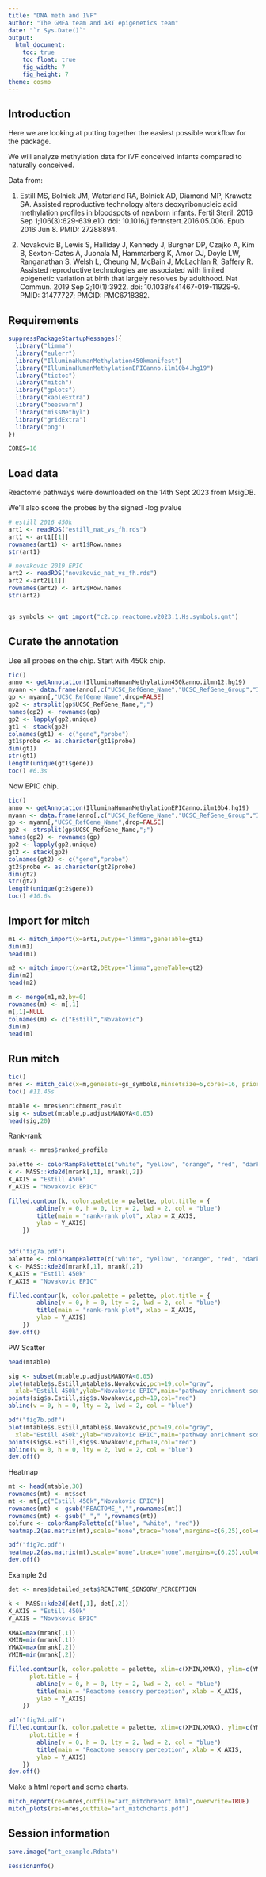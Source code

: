 ```yaml
---
title: "DNA meth and IVF"
author: "The GMEA team and ART epigenetics team"
date: "`r Sys.Date()`"
output:
  html_document:
    toc: true
    toc_float: true
    fig_width: 7
    fig_height: 7
theme: cosmo
---
```


## Introduction

Here we are looking at putting together the easiest possible workflow for the package.

We will analyze methylation data for IVF conceived infants compared to naturally conceived.

Data from:

1. Estill MS, Bolnick JM, Waterland RA, Bolnick AD, Diamond MP, Krawetz SA. Assisted reproductive technology alters deoxyribonucleic acid methylation profiles in bloodspots of newborn infants. Fertil Steril. 2016 Sep 1;106(3):629-639.e10. doi: 10.1016/j.fertnstert.2016.05.006. Epub 2016 Jun 8. PMID: 27288894.

2. Novakovic B, Lewis S, Halliday J, Kennedy J, Burgner DP, Czajko A, Kim B, Sexton-Oates A, Juonala M, Hammarberg K, Amor DJ, Doyle LW, Ranganathan S, Welsh L, Cheung M, McBain J, McLachlan R, Saffery R. Assisted reproductive technologies are associated with limited epigenetic variation at birth that largely resolves by adulthood. Nat Commun. 2019 Sep 2;10(1):3922. doi: 10.1038/s41467-019-11929-9. PMID: 31477727; PMCID: PMC6718382.

## Requirements

```r

suppressPackageStartupMessages({
  library("limma")
  library("eulerr")
  library("IlluminaHumanMethylation450kmanifest")
  library("IlluminaHumanMethylationEPICanno.ilm10b4.hg19")
  library("tictoc")
  library("mitch")
  library("gplots")
  library("kableExtra")
  library("beeswarm")
  library("missMethyl")
  library("gridExtra")
  library("png")
})

CORES=16

```

## Load data

Reactome pathways were downloaded on the 14th Sept 2023 from MsigDB.

We'll also score the probes by the signed -log pvalue

```r

# estill 2016 450k
art1 <- readRDS("estill_nat_vs_fh.rds")
art1 <- art1[[1]]
rownames(art1) <- art1$Row.names
str(art1)

# novakovic 2019 EPIC
art2 <- readRDS("novakovic_nat_vs_fh.rds")
art2 <-art2[[1]]
rownames(art2) <- art2$Row.names
str(art2)


gs_symbols <- gmt_import("c2.cp.reactome.v2023.1.Hs.symbols.gmt")


```

## Curate the annotation

Use all probes on the chip. Start with 450k chip.

```r

tic()
anno <- getAnnotation(IlluminaHumanMethylation450kanno.ilmn12.hg19)
myann <- data.frame(anno[,c("UCSC_RefGene_Name","UCSC_RefGene_Group","Islands_Name","Relation_to_Island")])
gp <- myann[,"UCSC_RefGene_Name",drop=FALSE]
gp2 <- strsplit(gp$UCSC_RefGene_Name,";")
names(gp2) <- rownames(gp)
gp2 <- lapply(gp2,unique)
gt1 <- stack(gp2)
colnames(gt1) <- c("gene","probe")
gt1$probe <- as.character(gt1$probe)
dim(gt1)
str(gt1)
length(unique(gt1$gene))
toc() #6.3s

```

Now EPIC chip.

```r

tic()
anno <- getAnnotation(IlluminaHumanMethylationEPICanno.ilm10b4.hg19)
myann <- data.frame(anno[,c("UCSC_RefGene_Name","UCSC_RefGene_Group","Islands_Name","Relation_to_Island")])
gp <- myann[,"UCSC_RefGene_Name",drop=FALSE]
gp2 <- strsplit(gp$UCSC_RefGene_Name,";")
names(gp2) <- rownames(gp)
gp2 <- lapply(gp2,unique)
gt2 <- stack(gp2)
colnames(gt2) <- c("gene","probe")
gt2$probe <- as.character(gt2$probe)
dim(gt2)
str(gt2)
length(unique(gt2$gene))
toc() #10.6s

```

## Import for mitch

```r

m1 <- mitch_import(x=art1,DEtype="limma",geneTable=gt1)
dim(m1)
head(m1)

m2 <- mitch_import(x=art2,DEtype="limma",geneTable=gt2)
dim(m2)
head(m2)

m <- merge(m1,m2,by=0)
rownames(m) <- m[,1]
m[,1]=NULL
colnames(m) <- c("Estill","Novakovic")
dim(m)
head(m)

```

## Run mitch

```r

tic()
mres <- mitch_calc(x=m,genesets=gs_symbols,minsetsize=5,cores=16, priority="effect")
toc() #11.45s

mtable <- mres$enrichment_result
sig <- subset(mtable,p.adjustMANOVA<0.05)
head(sig,20)

```


Rank-rank


```r

mrank <- mres$ranked_profile

palette <- colorRampPalette(c("white", "yellow", "orange", "red", "darkred", "black"))
k <- MASS::kde2d(mrank[,1], mrank[,2])
X_AXIS = "Estill 450k"
Y_AXIS = "Novakovic EPIC"

filled.contour(k, color.palette = palette, plot.title = {
        abline(v = 0, h = 0, lty = 2, lwd = 2, col = "blue")
        title(main = "rank-rank plot", xlab = X_AXIS,
        ylab = Y_AXIS)
    })


pdf("fig7a.pdf")
palette <- colorRampPalette(c("white", "yellow", "orange", "red", "darkred", "black"))
k <- MASS::kde2d(mrank[,1], mrank[,2])
X_AXIS = "Estill 450k"
Y_AXIS = "Novakovic EPIC"

filled.contour(k, color.palette = palette, plot.title = {
        abline(v = 0, h = 0, lty = 2, lwd = 2, col = "blue")
        title(main = "rank-rank plot", xlab = X_AXIS,
        ylab = Y_AXIS)
    })
dev.off()

```


PW Scatter

```r

head(mtable)

sig <- subset(mtable,p.adjustMANOVA<0.05)
plot(mtable$s.Estill,mtable$s.Novakovic,pch=19,col="gray",
  xlab="Estill 450k",ylab="Novakovic EPIC",main="pathway enrichment score")
points(sig$s.Estill,sig$s.Novakovic,pch=19,col="red")
abline(v = 0, h = 0, lty = 2, lwd = 2, col = "blue")

pdf("fig7b.pdf")
plot(mtable$s.Estill,mtable$s.Novakovic,pch=19,col="gray",
  xlab="Estill 450k",ylab="Novakovic EPIC",main="pathway enrichment score")
points(sig$s.Estill,sig$s.Novakovic,pch=19,col="red")
abline(v = 0, h = 0, lty = 2, lwd = 2, col = "blue")
dev.off()

```

Heatmap

```r

mt <- head(mtable,30)
rownames(mt) <- mt$set
mt <- mt[,c("Estill 450k","Novakovic EPIC")]
rownames(mt) <- gsub("REACTOME_","",rownames(mt))
rownames(mt) <- gsub("_"," ",rownames(mt))
colfunc <- colorRampPalette(c("blue", "white", "red"))
heatmap.2(as.matrix(mt),scale="none",trace="none",margins=c(6,25),col=colfunc(25),cexRow=0.6,cexCol=1)

pdf("fig7c.pdf")
heatmap.2(as.matrix(mt),scale="none",trace="none",margins=c(6,25),col=colfunc(25),cexRow=0.6,cexCol=1)
dev.off()

```

Example 2d

```r

det <- mres$detailed_sets$REACTOME_SENSORY_PERCEPTION

k <- MASS::kde2d(det[,1], det[,2])
X_AXIS = "Estill 450k"
Y_AXIS = "Novakovic EPIC"

XMAX=max(mrank[,1])
XMIN=min(mrank[,1])
YMAX=max(mrank[,2])
YMIN=min(mrank[,2])

filled.contour(k, color.palette = palette, xlim=c(XMIN,XMAX), ylim=c(YMIN,YMAX),
      plot.title = {
        abline(v = 0, h = 0, lty = 2, lwd = 2, col = "blue")
        title(main = "Reactome sensory perception", xlab = X_AXIS,
        ylab = Y_AXIS)
    })

pdf("fig7d.pdf")
filled.contour(k, color.palette = palette, xlim=c(XMIN,XMAX), ylim=c(YMIN,YMAX),
      plot.title = {
        abline(v = 0, h = 0, lty = 2, lwd = 2, col = "blue")
        title(main = "Reactome sensory perception", xlab = X_AXIS,
        ylab = Y_AXIS)
    })
dev.off()

```

Make a html report and some charts.

```r

mitch_report(res=mres,outfile="art_mitchreport.html",overwrite=TRUE)
mitch_plots(res=mres,outfile="art_mitchcharts.pdf")

```

## Session information

```r

save.image("art_example.Rdata")

sessionInfo()

```
